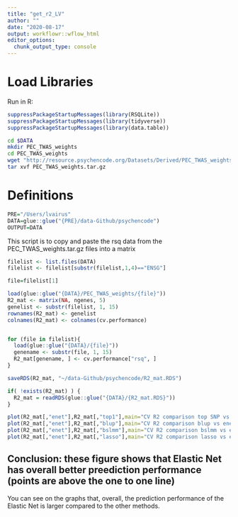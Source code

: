 ```yaml
---
title: "get_r2_LV"
author: ""
date: "2020-08-17"
output: workflowr::wflow_html
editor_options:
  chunk_output_type: console
---
```


# Load Libraries
Run in R:
```r
suppressPackageStartupMessages(library(RSQLite))
suppressPackageStartupMessages(library(tidyverse))
suppressPackageStartupMessages(library(data.table))
```


```bash
cd $DATA
mkdir PEC_TWAS_weights
cd PEC_TWAS_weights
wget "http://resource.psychencode.org/Datasets/Derived/PEC_TWAS_weights.tar.gz"
tar xvf PEC_TWAS_weights.tar.gz
```


# Definitions
```r
PRE="/Users/lvairus"
DATA=glue::glue("{PRE}/data-Github/psychencode")
OUTPUT=DATA
```


This script is to copy and paste the rsq data from the PEC_TWAS_weights.tar.gz files into a matrix
```r
filelist <- list.files(DATA)
filelist <- filelist[substr(filelist,1,4)=="ENSG"]

file=filelist[1]

load(glue::glue("{DATA}/PEC_TWAS_weights/{file}"))
R2_mat <- matrix(NA, ngenes, 5)
genelist <- substr(filelist, 1, 15)
rownames(R2_mat) <- genelist
colnames(R2_mat) <- colnames(cv.performance)


for (file in filelist){
  load(glue::glue("{DATA}/{file}"))
  genename <- substr(file, 1, 15)
  R2_mat[genename, ] <- cv.performance["rsq", ]
}

saveRDS(R2_mat, "~/data-Github/psychencode/R2_mat.RDS")

```



```r

if( !exists(R2_mat) ) { 
  R2_mat = readRDS(glue::glue("{DATA}/{R2_mat.RDS}"))
} 

plot(R2_mat[,"enet"],R2_mat[,"top1"],main="CV R2 comparison top SNP vs enet");abline(0,1,col='gray')
plot(R2_mat[,"enet"],R2_mat[,"blup"],main="CV R2 comparison blup vs enet");abline(0,1,col='gray')
plot(R2_mat[,"enet"],R2_mat[,"bslmm"],main="CV R2 comparison bslmm vs enet");abline(0,1,col='gray')
plot(R2_mat[,"enet"],R2_mat[,"lasso"],main="CV R2 comparison lasso vs enet");abline(0,1,col='gray')

```

## Conclusion: these figure shows that Elastic Net has overall better preediction performance (points are above the one to one line)
You can see on the graphs that, overall, the prediction performance of the Elastic Net is larger compared to the other methods.


